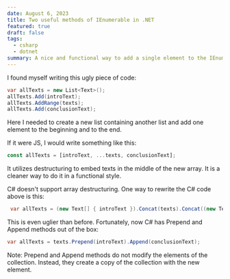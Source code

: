```yaml
---
date: August 6, 2023
title: Two useful methods of IEnumerable in .NET
featured: true
draft: false
tags:
  - csharp
  - dotnet
summary: A nice and functional way to add a single element to the IEnumerable collection
---
```


I found myself writing this ugly piece of code:

```csharp
var allTexts = new List<Text>();
allTexts.Add(introText);
allTexts.AddRange(texts);
allTexts.Add(conclusionText);
```

Here I needed to create a new list containing another list and add one element to the beginning and to the end.

If it were JS, I would write something like this:

```js
const allTexts = [introText, ...texts, conclusionText];
```

It utilizes destructuring to embed texts in the middle of the new array. It is a cleaner way to do it in a functional style.

C# doesn't support array destructuring. One way to rewrite the C# code above is this:

```csharp
 var allTexts = (new Text[] { introText }).Concat(texts).Concat((new Text[] { conclusionText }));
```

This is even uglier than before. Fortunately, now C# has Prepend and Append methods out of the box:

```csharp
var allTexts = texts.Prepend(introText).Append(conclusionText);
```

Note: Prepend and Append methods do not modify the elements of the collection. Instead, they create a copy of the collection with the new element.
